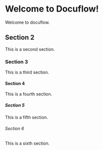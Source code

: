 # Welcome to Docuflow!

Welcome to docuflow. 

## Section 2

This is a second section.

### Section 3

This is a third section.

#### Section 4

This is a fourth section.

##### Section 5

This is a fifth section.

###### Section 6

This is a sixth section.
